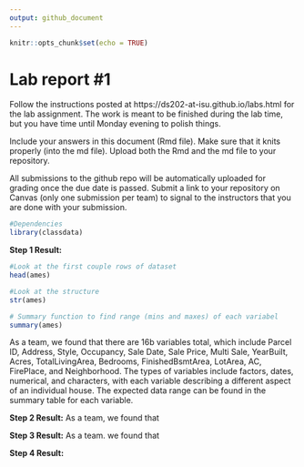 ```yaml
---
output: github_document
---
```


<!-- README.md is generated from README.Rmd. Please edit the README.Rmd file -->


```r
knitr::opts_chunk$set(echo = TRUE)
```

# Lab report #1

Follow the instructions posted at https://ds202-at-isu.github.io/labs.html for the lab assignment. The work is meant to be finished during the lab time, but you have time until Monday evening to polish things.

Include your answers in this document (Rmd file). Make sure that it knits properly (into the md file). Upload both the Rmd and the md file to your repository.  

All submissions to the github repo will be automatically uploaded for grading once the due date is passed.
Submit a link to your repository on Canvas (only one submission per team) to signal to the instructors that you are done with your submission.
```r
#Dependencies
library(classdata)
```


**Step 1 Result:**
```r
#Look at the first couple rows of dataset
head(ames)
```


```r
#Look at the structure
str(ames)
```
```r
# Summary function to find range (mins and maxes) of each variabel
summary(ames)
```

As a team, we found that there are 16b variables total, which include Parcel ID, Address, Style, Occupancy, Sale Date, Sale Price, Multi Sale, YearBuilt, Acres, TotalLivingArea, Bedrooms, FinishedBsmtArea, LotArea, AC, FirePlace, and Neighborhood. The types of variables include factors, dates, numerical, and characters, with each variable describing a different aspect of an individual house. The expected data range can be found in the summary table for each variable. 

**Step 2 Result:**
As a team, we found that

**Step 3 Result:**
As a team. we found that

**Step 4 Result:**

